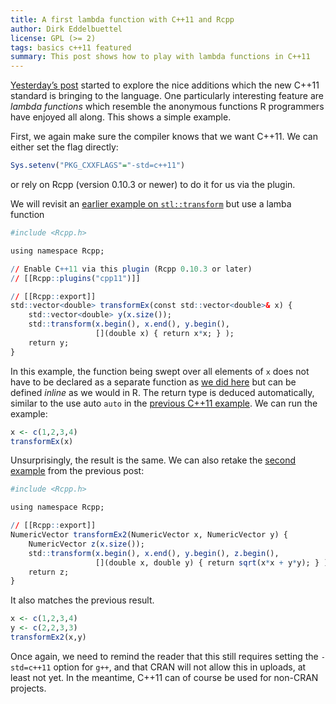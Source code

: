 ```yaml
---
title: A first lambda function with C++11 and Rcpp
author: Dirk Eddelbuettel
license: GPL (>= 2)
tags: basics c++11 featured
summary: This post shows how to play with lambda functions in C++11 
---                                                                                                                                                          
```

[Yesterday's post](../first-steps-with-C++11) started to explore the nice
additions which the new C++11 standard is bringing to the language. One
particularly interesting feature are <em>lambda functions</em> which resemble
the anonymous functions R programmers have enjoyed all along.  This shows a
simple example.

First, we again make sure the compiler knows that we want C++11. We can either 
set the flag directly: 

```r
Sys.setenv("PKG_CXXFLAGS"="-std=c++11")
```

or rely on Rcpp (version 0.10.3 or newer) to do it for us via the plugin.

We will revisit an [earlier example on `stl::transform`](../stl-transform)
but use a lamba function

```r

#include <Rcpp.h>

using namespace Rcpp;

// Enable C++11 via this plugin (Rcpp 0.10.3 or later)
// [[Rcpp::plugins("cpp11")]]

// [[Rcpp::export]]
std::vector<double> transformEx(const std::vector<double>& x) {
    std::vector<double> y(x.size());
    std::transform(x.begin(), x.end(), y.begin(), 
                   [](double x) { return x*x; } );
    return y;
}
```

In this example, the function being swept over all elements of `x` does not
have to be declared as a separate function as [we did here](../stl-transform)
but can be defined <em>inline</em> as we would in R. The return type is
deduced automatically, similar to the use auto `auto` in the [previous C++11
example](../first-steps-with-C++11). We can run the example:

```r
x <- c(1,2,3,4)
transformEx(x)
```

Unsurprisingly, the result is the same.  We can also retake the [second
example](../stl-transform) from the previous post:

```r

#include <Rcpp.h>

using namespace Rcpp;

// [[Rcpp::export]]
NumericVector transformEx2(NumericVector x, NumericVector y) {
    NumericVector z(x.size());
    std::transform(x.begin(), x.end(), y.begin(), z.begin(), 
                   [](double x, double y) { return sqrt(x*x + y*y); } );
    return z;
}
```

It also matches the previous result.

```r
x <- c(1,2,3,4)
y <- c(2,2,3,3)
transformEx2(x,y)
```



Once again, we need to remind the reader that this still requires setting the
`-std=c++11` option for `g++`, and that CRAN will not allow this in uploads,
at least not yet. In the meantime, C++11 can of course be used for non-CRAN
projects.

